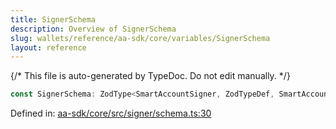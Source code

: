 ```yaml
---
title: SignerSchema
description: Overview of SignerSchema
slug: wallets/reference/aa-sdk/core/variables/SignerSchema
layout: reference
---
```


{/* This file is auto-generated by TypeDoc. Do not edit manually. */}

```ts
const SignerSchema: ZodType<SmartAccountSigner, ZodTypeDef, SmartAccountSigner>;
```

Defined in: [aa-sdk/core/src/signer/schema.ts:30](https://github.com/alchemyplatform/aa-sdk/blob/dc58c113ff1eeb06d4b3f76c505cbbaad47db8fc/aa-sdk/core/src/signer/schema.ts#L30)
